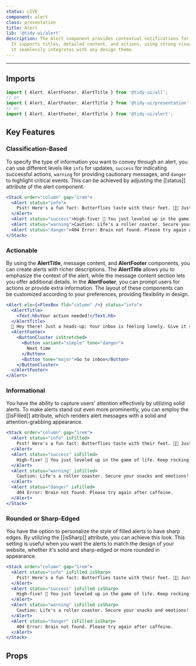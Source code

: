 ```yaml
---
status: LIVE
component: alert
class: presentation
title: Alert
lib: '@tidy-ui/alert'
description: The Alert component provides contextual notifications for updates, warnings, and important messages. 
  It supports titles, detailed content, and actions, using strong visual cues for clarity. Fully customizable, 
  it seamlessly integrates with any design theme.
---
```


<DocLib component="alert" />

---

## Imports

```js
import { Alert, AlertFooter, AlertTitle } from '@tidy-ui/all';
// or
import { Alert, AlertFooter, AlertTitle } from '@tidy-ui/presentation';
// or
import { Alert, AlertFooter, AlertTitle } from '@tidy-ui/alert';
```

## Key Features

### Classification-Based

To specify the type of information you want to convey through an alert, you can use different levels like `info` for updates,
`success` for indicating successful actions, `warning` for providing cautionary messages, and `danger`
to highlight critical events. This can be achieved by adjusting the [[status]] attribute of the alert component.

```jsx
<Stack order="column" gap="1rem">
  <Alert status="info">
    Psst! Here's a fun fact: Butterflies taste with their feet. 🦋👣 Just thought you should know!
  </Alert>
  <Alert status="success">High-five! 🙌 You just leveled up in the game of life. Keep rocking!</Alert>
  <Alert status="warning">Caution: Life's a roller coaster. Secure your snacks and emotions!</Alert>
  <Alert status="danger">404 Error: Brain not found. Please try again after caffeine.</Alert>
</Stack>
```

### Actionable

By using the **AlertTitle**, message content, and **AlertFooter** components, you can create alerts with
richer descriptions. The **AlertTitle** allows you to emphasize the context of the alert,
while the message content section lets you offer additional details. In the **AlertFooter**,
you can prompt users for actions or provide extra information. The layout of these components can
be customized according to your preferences, providing flexibility in design.

```jsx
<Alert ele={<FlexBox fld="column" />} status="info">
  <AlertTitle>
    <Text.h6>Your action needed!</Text.h6>
  </AlertTitle>
  🔔 Hey there! Just a heads-up: Your inbox is feeling lonely. Give it some love and check for new messages. Happy communicating!
  <AlertFooter>
    <ButtonCluster isStretched>
      <Button variant="simple" tone="danger">
        Next time
      </Button>
      <Button tone="major">Go to inbox</Button>
    </ButtonCluster>
  </AlertFooter>
</Alert>
```

### Informational

You have the ability to capture users' attention effectively by utilizing solid alerts.
To make alerts stand out even more prominently, you can employ the [[isFilled]] attribute,
which renders alert messages with a solid and attention-grabbing appearance.

```jsx
<Stack order="column" gap="1rem">
  <Alert status="info" isFilled>
    Psst! Here's a fun fact: Butterflies taste with their feet. 🦋👣 Just thought you should know!
  </Alert>
  <Alert status="success" isFilled>
    High-five! 🙌 You just leveled up in the game of life. Keep rocking!
  </Alert>
  <Alert status="warning" isFilled>
    Caution: Life's a roller coaster. Secure your snacks and emotions!
  </Alert>
  <Alert status="danger" isFilled>
    404 Error: Brain not found. Please try again after caffeine.
  </Alert>
</Stack>
```

### Rounded or Sharp-Edged

You have the option to personalize the style of filled alerts to have sharp edges. By utilizing the [[isSharp]]
attribute, you can achieve this look. This setting is useful when you want the alerts
to match the design of your website, whether it's solid and sharp-edged or more rounded in appearance.

```jsx
<Stack order="column" gap="1rem">
  <Alert status="info" isFilled isSharp>
    Psst! Here's a fun fact: Butterflies taste with their feet. 🦋👣 Just thought you should know!
  </Alert>
  <Alert status="success" isFilled isSharp>
    High-five! 🙌 You just leveled up in the game of life. Keep rocking!
  </Alert>
  <Alert status="warning" isFilled isSharp>
    Caution: Life's a roller coaster. Secure your snacks and emotions!
  </Alert>
  <Alert status="danger" isFilled isSharp>
    404 Error: Brain not found. Please try again after caffeine.
  </Alert>
</Stack>
```

## Props

<DocApi component="alert" />
